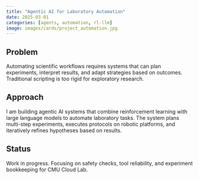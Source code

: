 ```yaml
---
title: "Agentic AI for Laboratory Automation"
date: 2025-03-01
categories: [agents, automation, rl-llm]
image: images/cards/project_automation.jpg
---
```


## Problem

Automating scientific workflows requires systems that can plan experiments, interpret results, and adapt strategies based on outcomes. Traditional scripting is too rigid for exploratory research.

## Approach

I am building agentic AI systems that combine reinforcement learning with large language models to automate laboratory tasks. The system plans multi-step experiments, executes protocols on robotic platforms, and iteratively refines hypotheses based on results.

## Status

Work in progress. Focusing on safety checks, tool reliability, and experiment bookkeeping for CMU Cloud Lab.